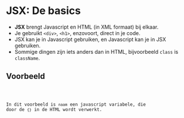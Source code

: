 

# JSX: De basics

- **JSX** brengt Javascript en HTML (in XML formaat) bij elkaar.
- Je gebruikt `<div>`, `<h1>`, enzovoort, direct in je code.
- JSX kan je in Javascript gebruiken, en Javascript kan je in JSX gebruiken.
- Sommige dingen zijn iets anders dan in HTML, bijvoorbeeld `class` is `className`.

## Voorbeeld

<Code code={jsxText} />

In dit voorbeeld is `naam` een javascript variabele, die door de `{}` in de HTML wordt verwerkt.
